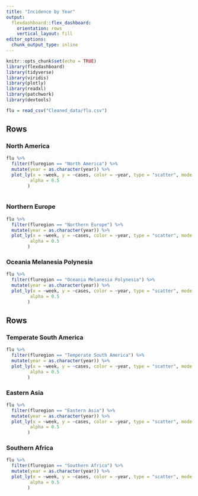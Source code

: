 ```yaml
---
title: "Incidence by Year"
output: 
  flexdashboard::flex_dashboard:
    orientation: rows
    vertical_layout: fill
editor_options: 
  chunk_output_type: inline
---
```

 
```r

knitr::opts_chunk$set(echo = TRUE)
library(flexdashboard)
library(tidyverse)
library(viridis)
library(plotly)
library(readxl)
library(patchwork)
library(devtools)
```

```r
flu = read_csv("Cleaned_data/flu.csv")  
```

Rows {data-width=600}
-----------------------------------------------------------------------

### North America 

```r
flu %>%  
  filter(fluregion == "North America") %>% 
  mutate(year = as.character(year)) %>% 
  plot_ly(x = ~week, y = ~cases, color = ~year, type = "scatter", mode = "lines + marker",
         alpha = 0.5
        )
        
```


### Northern Europe 

```r
flu %>%  
  filter(fluregion == "Northern Europe") %>% 
  mutate(year = as.character(year)) %>% 
  plot_ly(x = ~week, y = ~cases, color = ~year, type = "scatter", mode = "lines + marker",
         alpha = 0.5
        )
```


### Oceania Melanesia Polynesia 

```r
flu %>%  
  filter(fluregion == "Oceania Melanesia Polynesia") %>% 
  mutate(year = as.character(year)) %>% 
  plot_ly(x = ~week, y = ~cases, color = ~year, type = "scatter", mode = "lines + marker",
         alpha = 0.5
        )
```

Rows {data-width=600}
-----------------------------------------------------------------------

### Temperate South America 

```r
flu %>%  
  filter(fluregion == "Temperate South America") %>% 
  mutate(year = as.character(year)) %>% 
  plot_ly(x = ~week, y = ~cases, color = ~year, type = "scatter", mode = "lines + marker",
         alpha = 0.5
        )
```


### Eastern Asia 

```r
flu %>%  
  filter(fluregion == "Eastern Asia") %>% 
  mutate(year = as.character(year)) %>% 
  plot_ly(x = ~week, y = ~cases, color = ~year, type = "scatter", mode = "lines + marker",
         alpha = 0.5
        )
```


### Southern Africa 

```r
flu %>%  
  filter(fluregion == "Southern Africa") %>% 
  mutate(year = as.character(year)) %>% 
  plot_ly(x = ~week, y = ~cases, color = ~year, type = "scatter", mode = "lines + marker",
         alpha = 0.5
        )
```